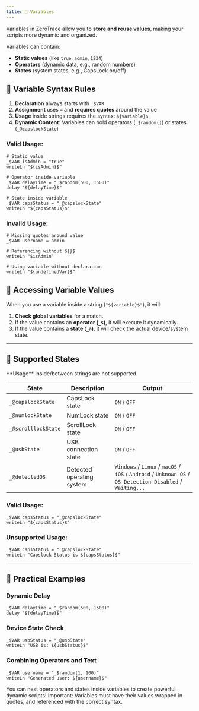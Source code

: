 ```yaml
---
title: 🧩 Variables
---
```



Variables in ZeroTrace allow you to **store and reuse values**, making your scripts more dynamic and organized.

Variables can contain:
- **Static values** (like `true`, `admin`, `1234`)
- **Operators** (dynamic data, e.g., random numbers)
- **States** (system states, e.g., CapsLock on/off)

## 📝 Variable Syntax Rules

1. **Declaration** always starts with `_$VAR`
2. **Assignment** uses `=` and **requires quotes** around the value
3. **Usage** inside strings requires the syntax: `${variable}$`
4. **Dynamic Content**: Variables can hold operators (`_$random()`) or states (`_@capslockState`)

### Valid Usage:
```plaintext
# Static value
_$VAR isAdmin = "true"
writeLn "${isAdmin}$"
```

```
# Operator inside variable
_$VAR delayTime = "_$random(500, 1500)"
delay "${delayTime}$"
```

```
# State inside variable
_$VAR capsStatus = "_@capslockState"
writeLn "${capsStatus}$"
```

### Invalid Usage:
```plaintext
# Missing quotes around value
_$VAR username = admin
```

```
# Referencing without ${}$
writeLn "$isAdmin"
```

```
# Using variable without declaration
writeLn "${undefinedVar}$"
```

## 🎯 Accessing Variable Values

When you use a variable inside a string (`"${variable}$"`), it will:
1. **Check global variables** for a match.
2. If the value contains an **operator (`_$`)**, it will execute it dynamically.
3. If the value contains a **state (`_@`)**, it will check the actual device/system state.

---

## 🔄 Supported States

<Callout type="error">
    **Usage** inside/between strings are not supported.
</Callout>

| State               | Description               | Output                                                                                                    |
|---------------------|---------------------------|-----------------------------------------------------------------------------------------------------------|
| `_@capslockState`   | CapsLock state            | `ON` / `OFF`                                                                                              |
| `_@numlockState`    | NumLock state             | `ON` / `OFF`                                                                                              |
| `_@scrolllockState` | ScrollLock state          | `ON` / `OFF`                                                                                              |
| `_@usbState`        | USB connection state      | `ON` / `OFF`                                                                                              |
| `_@detectedOS`      | Detected operating system | `Windows` / `Linux` / `macOS` / `iOS` / `Android` / `Unknown OS` / `OS Detection Disabled` / `Waiting...` |

### Valid Usage:
```
_$VAR capsStatus = "_@capslockState"
writeLn "${capsStatus}$"
```

### Unsupported Usage:
```
_$VAR capsStatus = "_@capslockState"
writeLn "Capslock Status is ${capsStatus}$"
```
---

## 🧩 Practical Examples

### Dynamic Delay
```plaintext
_$VAR delayTime = "_$random(500, 1500)"
delay "${delayTime}$"
```

### Device State Check
```plaintext
_$VAR usbStatus = "_@usbState"
writeLn "USB is: ${usbStatus}$"
```

### Combining Operators and Text
```plaintext
_$VAR username = "_$random(1, 100)"
writeLn "Generated user: ${username}$"
```

<Callout type="info">
    You can nest operators and states inside variables to create powerful dynamic scripts!
</Callout>

<Callout type="warn">
    Important: Variables must have their values wrapped in quotes, and referenced with the correct syntax.
</Callout>